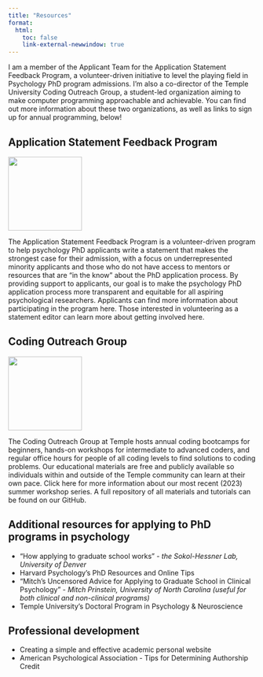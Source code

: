 ```yaml
---
title: "Resources"
format: 
  html:
    toc: false
    link-external-newwindow: true
---
```


I am a member of the Applicant Team for the [Application Statement Feedback Program](https://www.asfp.io/){style="text-decoration:none"}, a volunteer-driven initiative to level the playing field in Psychology PhD program admissions. I'm also a co-director of the [Temple University Coding Outreach Group](https://tu-coding-outreach-group.github.io/){style="text-decoration:none"}, a student-led organization aiming to make computer programming approachable and achievable. You can find out more information about these two organizations, as well as links to sign up for annual programming, below!

## Application Statement Feedback Program

::: {layout="[1, 3]" layout-valign="center"}
![](./images/ASFP.png){width="150px"}

The Application Statement Feedback Program is a volunteer-driven program to help psychology PhD applicants write a statement that makes the strongest case for their admission, with a focus on underrepresented minority applicants and those who do not have access to mentors or resources that are "in the know" about the PhD application process. By providing support to applicants, our goal is to make the psychology PhD application process more transparent and equitable for all aspiring psychological researchers. Applicants can find more information about participating in the program [here](https://www.asfp.io/applicants){style="text-decoration:none"}. Those interested in volunteering as a statement editor can learn more about getting involved [here](https://www.asfp.io/editors){style="text-decoration:none"}. 
:::

## Coding Outreach Group

::: {layout="[1, 3]" layout-valign="center"}
![](./images/COG.png){width="150px"}

The Coding Outreach Group at Temple hosts annual coding bootcamps for beginners, hands-on workshops for intermediate to advanced coders, and regular office hours for people of all coding levels to find solutions to coding problems. Our educational materials are free and publicly available so individuals within and outside of the Temple community can learn at their own pace. Click [here](https://github.com/TU-Coding-Outreach-Group/cog_summer_workshops_2023/blob/master/README.md){style="text-decoration:none"} for more information about our most recent (2023) summer workshop series. A full repository of all materials and tutorials can be found on our [GitHub](https://github.com/TU-Coding-Outreach-Group){style="text-decoration:none"}. 
:::

## Additional resources for applying to PhD programs in psychology

-   ["How applying to graduate school works"](https://www.sokolhessnerlab.com/howapplyingworks){style="text-decoration:none"} - *the Sokol-Hessner Lab, University of Denver*
-   [Harvard Psychology's PhD Resources and Online Tips](https://psychology.fas.harvard.edu/pro-tip){style="text-decoration:none"} 
-   ["Mitch's Uncensored Advice for Applying to Graduate School in Clinical Psychology"](https://mitch.web.unc.edu/wp-content/uploads/sites/4922/2017/02/MitchGradSchoolAdvice.pdf){style="text-decoration:none"} - *Mitch Prinstein, University of North Carolina (useful for both clinical and non-clinical programs)*
-   [Temple University's Doctoral Program in Psychology & Neuroscience](https://www.temple.edu/academics/degree-programs/psychology-phd-la-psy-phd){style="text-decoration:none"} 

## Professional development

-   [Creating a simple and effective academic personal website](https://www.elsevier.com/connect/creating-a-simple-and-effective-academic-personal-website){style="text-decoration:none"} 
-   [American Psychological Association - Tips for Determining Authorship Credit](https://www.apa.org/science/leadership/students/authorship-paper){style="text-decoration:none"}


